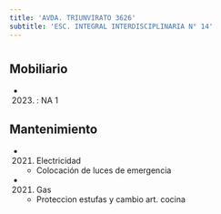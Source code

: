 ```yaml
---
title: 'AVDA. TRIUNVIRATO 3626'
subtitle: 'ESC. INTEGRAL INTERDISCIPLINARIA N° 14'
---
```


#


## Mobiliario

*  (2023) : NA 1 





## Mantenimiento

*  (2021) Electricidad 
    + Colocación de luces de emergencia

*  (2021) Gas 
    + Proteccion estufas y cambio art. cocina



